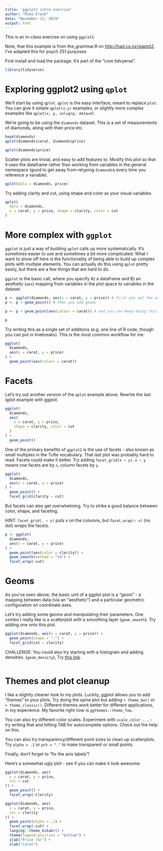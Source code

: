 ```yaml
---
title: 'ggplot2 intro exercise'
author: "Mike Frank"
date: "November 13, 2019"
output: html
---
```

  
This is an in-class exercise on using `ggplot2`.

Note, that this example is from the_grammar.R on [http://had.co.nz/ggplot2](). I've adapted this for psych 251 purposes

First install and load the package. It's part of the "core tidvyerse".

```r
library(tidyverse)
```

# Exploring ggplot2 using `qplot`

We'll start by using `qplot`. `qplot` is the easy interface, meant to replace `plot`. You can give it simple `qplot(x,y)` examples, or slightly more complex examples like `qplot(x, y, col=grp, data=d)`. 

We're going to be using the `diamonds` dataset. This is a set of measurements of diamonds, along with their price etc.

```r
head(diamonds)
qplot(diamonds$carat, diamonds$price)
```

```r
qplot(diamonds$price)
```


Scatter plots are trivial, and easy to add features to. Modify this plot so that it uses the dataframe rather than working from variables in the general namespace (good to get away from retyping `diamonds$` every time you reference a variable). 

```r
qplot(data = diamonds, price)
```

Try adding clarity and cut, using shape and color as your visual variables. 

```r
qplot(
  data = diamonds,
  x = carat, y = price, shape = clarity, color = cut
)
```


# More complex with `ggplot`

`ggplot` is just a way of building `qplot` calls up more systematically. It's
sometimes easier to use and sometimes a bit more complicated. What I want to show off here is the functionality of being able to build up complex plots with multiple elements. You can actually do this using `qplot` pretty easily, but there are a few things that are hard to do. 

`ggplot` is the basic call, where you specify A) a dataframe and B) an aesthetic (`aes`) mapping from variables in the plot space to variables in the dataset. 

```r
p <- ggplot(diamonds, aes(x = carat, y = price)) # first you set the aesthetic and dataset
p <- p + geom_point() # then you add geoms

p <- p + geom_point(aes(colour = carat)) # and you can keep doing this to add layers to the plot

p
```

Try writing this as a single set of additions (e.g. one line of R code, though you can put in linebreaks). This is the most common workflow for me. 


```r
ggplot(
  diamonds,
  aes(x = carat, y = price)
) +
  geom_point(aes(colour = carat))
```


# Facets

Let's try out another version of the `qplot` example above. Rewrite the last qplot example with ggplot.

```r
ggplot(
  diamonds,
  aes(
    x = carat, y = price,
    shape = clarity, color = cut
  )
) +
  geom_point()
```

One of the primary benefits of `ggplot2` is the use of facets - also known as small multiples in the Tufte vocabulary. That last plot was probably hard to read. Facets could make it better. Try adding `facet_grid(x ~ y)`.  `x ~ y` means row facets are by `x`, column facets by `y`. 

```r
ggplot(
  diamonds,
  aes(x = carat, y = price)
) +
  geom_point() +
  facet_grid(clarity ~ cut)
```

But facets can also get overwhelming. Try to strike a good balance between color, shape, and faceting.

HINT: `facet_grid(. ~ x)` puts x on the columns, but `facet_wrap(~ x)` (no dot) *wraps* the facets. 

```r
p <- ggplot(
  diamonds,
  aes(x = carat, y = price)
) +
  geom_point(aes(color = clarity)) +
  geom_smooth(method = "lm") +
  facet_wrap(~cut)
```


# Geoms

As you've seen above, the basic unit of a ggplot plot is a "geom" - a mapping between data (via an "aesthetic") and a particular geometric configuration on coordinate axes. 

Let's try adding some geoms and manipulating their parameters. One combo I really like is a scatterplot with a smoothing layer (`geom_smooth`). Try adding one onto this plot. 

```r
ggplot(diamonds, aes(x = carat, y = price)) +
  geom_point(shape = ".") +
  facet_grid(cut ~ clarity)
```


CHALLENGE: You could also try starting with a histogram and adding densities. (`geom_density`), Try [this link](https://stackoverflow.com/questions/5688082/ggplot2-overlay-histogram-with-density-curve).

```r

```

# Themes and plot cleanup

I like a slightly cleaner look to my plots. Luckily, ggplot allows you to add "themes" to your plots. Try doing the same plot but adding `+ theme_bw()` or `+ theme_classic()`. Different themes work better for different applications, in my experience. My favorite right now is `ggthemes::theme_few`.

You can also try different color scales. Experiment with `scale_color_...` - try writing that and hitting TAB for autocomplete options. Check out the help on this. 

You can also try transparency/different point sizes to clean up scatterplots. Try `alpha = .1` or `pch = "."` to make transparent or small points. 

Finally, don't forget to "fix the axis labels"! 

Here's a somewhat ugly plot - see if you can make it look awesome. 

```r
ggplot(diamonds, aes(
  x = carat, y = price,
  col = cut
)) +
  geom_point() +
  facet_wrap(~clarity)
```

```r
ggplot(diamonds, aes(
  x = carat, y = price,
  col = clarity
)) +
  geom_point(alpha = .1) +
  facet_wrap(~cut) +
  langcog::theme_mikabr() +
  theme(legend.position = "bottom") +
  ylab("Price ($)") +
  xlab("Carat")
```

